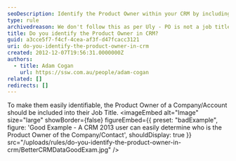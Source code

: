 ```yaml
---
seoDescription: Identify the Product Owner within your CRM by including their role in job titles for seamless tracking and management.
type: rule
archivedreason: We don't follow this as per Uly - PO is not a job title.
title: Do you identify the Product Owner in CRM?
guid: a3cce5f7-f4cf-4cea-af3f-d47fcacc3121
uri: do-you-identify-the-product-owner-in-crm
created: 2012-12-07T19:56:31.0000000Z
authors:
  - title: Adam Cogan
    url: https://ssw.com.au/people/adam-cogan
related: []
redirects: []
---
```


To make them easily identifiable, the Product Owner of a Company/Account should be included into their Job Title.
<imageEmbed
  alt="Image"
  size="large"
  showBorder={false}
  figureEmbed={{
    preset: "badExample",
    figure: 'Good Example - A CRM 2013 user can easily determine who is the Product Owner of the Company/Contact',
    shouldDisplay: true
  }}
  src="/uploads/rules/do-you-identify-the-product-owner-in-crm/BetterCRMDataGoodExam.jpg"
/>